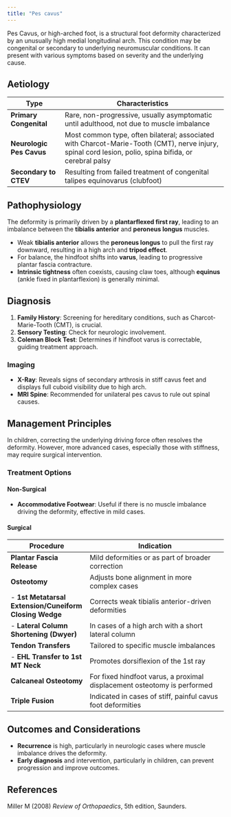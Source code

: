 ```yaml
---
title: "Pes cavus"
---
```


Pes Cavus, or high-arched foot, is a structural foot deformity characterized by an unusually high medial longitudinal arch. This condition may be congenital or secondary to underlying neuromuscular conditions. It can present with various symptoms based on severity and the underlying cause.

## Aetiology

| Type | Characteristics |
|------------------|------------------------------------------------------|
| **Primary Congenital** | Rare, non-progressive, usually asymptomatic until adulthood, not due to muscle imbalance |
| **Neurologic Pes Cavus** | Most common type, often bilateral; associated with Charcot-Marie-Tooth (CMT), nerve injury, spinal cord lesion, polio, spina bifida, or cerebral palsy |
| **Secondary to CTEV** | Resulting from failed treatment of congenital talipes equinovarus (clubfoot) |

## Pathophysiology

The deformity is primarily driven by a **plantarflexed first ray**, leading to an imbalance between the **tibialis anterior** and **peroneus longus** muscles.

-   Weak **tibialis anterior** allows the **peroneus longus** to pull the first ray downward, resulting in a high arch and **tripod effect**.
-   For balance, the hindfoot shifts into **varus**, leading to progressive plantar fascia contracture.
-   **Intrinsic tightness** often coexists, causing claw toes, although **equinus** (ankle fixed in plantarflexion) is generally minimal.

## Diagnosis

1.  **Family History**: Screening for hereditary conditions, such as Charcot-Marie-Tooth (CMT), is crucial.
2.  **Sensory Testing**: Check for neurologic involvement.
3.  **Coleman Block Test**: Determines if hindfoot varus is correctable, guiding treatment approach.

### Imaging

-   **X-Ray**: Reveals signs of secondary arthrosis in stiff cavus feet and displays full cuboid visibility due to high arch.
-   **MRI Spine**: Recommended for unilateral pes cavus to rule out spinal causes.

## Management Principles

In children, correcting the underlying driving force often resolves the deformity. However, more advanced cases, especially those with stiffness, may require surgical intervention.

### Treatment Options

#### Non-Surgical

-   **Accommodative Footwear**: Useful if there is no muscle imbalance driving the deformity, effective in mild cases.

#### Surgical

| Procedure | Indication |
|--------------------------|----------------------------------------------|
| **Plantar Fascia Release** | Mild deformities or as part of broader correction |
| **Osteotomy** | Adjusts bone alignment in more complex cases |
| \- **1st Metatarsal Extension/Cuneiform Closing Wedge** | Corrects weak tibialis anterior-driven deformities |
| \- **Lateral Column Shortening (Dwyer)** | In cases of a high arch with a short lateral column |
| **Tendon Transfers** | Tailored to specific muscle imbalances |
| \- **EHL Transfer to 1st MT Neck** | Promotes dorsiflexion of the 1st ray |
| **Calcaneal Osteotomy** | For fixed hindfoot varus, a proximal displacement osteotomy is performed |
| **Triple Fusion** | Indicated in cases of stiff, painful cavus foot deformities |

## Outcomes and Considerations

-   **Recurrence** is high, particularly in neurologic cases where muscle imbalance drives the deformity.
-   **Early diagnosis** and intervention, particularly in children, can prevent progression and improve outcomes.

## References

Miller M (2008) *Review of Orthopaedics*, 5th edition, Saunders.
